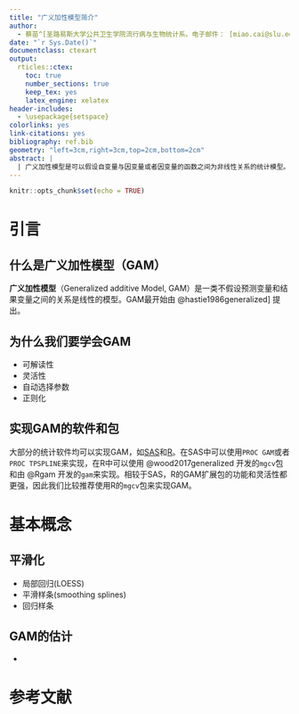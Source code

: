 ```yaml
---
title: "广义加性模型简介"
author: 
  - 蔡苗^[圣路易斯大学公共卫生学院流行病与生物统计系。电子邮件： [miao.cai@slu.edu](miao.cai@slu.edu)]
date: "`r Sys.Date()`"
documentclass: ctexart
output:
  rticles::ctex:
    toc: true
    number_sections: true
    keep_tex: yes
    latex_engine: xelatex
header-includes:
  - \usepackage{setspace}
colorlinks: yes
link-citations: yes
bibliography: ref.bib
geometry: "left=3cm,right=3cm,top=2cm,bottom=2cm"
abstract: |
  | 广义加性模型是可以假设自变量与因变量或者因变量的函数之间为非线性关系的统计模型。
---
```


```r
knitr::opts_chunk$set(echo = TRUE)
```


\clearpage
\doublespacing

# 引言

## 什么是广义加性模型（GAM）

**广义加性模型**（Generalized additive Model, GAM）是一类不假设预测变量和结果变量之间的关系是线性的模型。GAM最开始由 @hastie1986generalized] 提出。



## 为什么我们要学会GAM

- 可解读性
- 灵活性
- 自动选择参数
- 正则化

## 实现GAM的软件和包

大部分的统计软件均可以实现GAM，如[SAS](https://www.sas.com/en_us/home.html)和[R](https://www.r-project.org/)。在SAS中可以使用`PROC GAM`或者`PROC TPSPLINE`来实现，在R中可以使用
@wood2017generalized 开发的`mgcv`包和由 @Rgam  开发的`gam`来实现。相较于SAS，R的GAM扩展包的功能和灵活性都更强，因此我们比较推荐使用R的`mgcv`包来实现GAM。

# 基本概念

## 平滑化

- 局部回归(LOESS)
- 平滑样条(smoothing splines)
- 回归样条

## GAM的估计

- 



\clearpage
# 参考文献